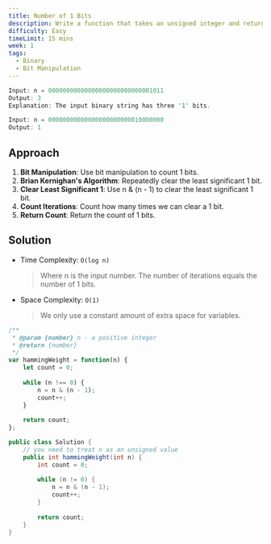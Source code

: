 ```yaml
---
title: Number of 1 Bits
description: Write a function that takes an unsigned integer and returns the number of '1' bits it has (also known as the Hamming weight).
difficulty: Easy
timeLimit: 15 mins
week: 1
tags:
  - Binary
  - Bit Manipulation
---
```


```js title="Example"
Input: n = 00000000000000000000000000001011
Output: 3
Explanation: The input binary string has three '1' bits.

Input: n = 00000000000000000000000010000000
Output: 1
```

## Approach

1. **Bit Manipulation**: Use bit manipulation to count 1 bits.
2. **Brian Kernighan's Algorithm**: Repeatedly clear the least significant 1 bit.
3. **Clear Least Significant 1**: Use n & (n - 1) to clear the least significant 1 bit.
4. **Count Iterations**: Count how many times we can clear a 1 bit.
5. **Return Count**: Return the count of 1 bits.

## Solution

- Time Complexity: `O(log n)`
  > Where n is the input number. The number of iterations equals the number of 1 bits.
- Space Complexity: `O(1)`
  > We only use a constant amount of extra space for variables.

```js tab="JavaScript"
/**
 * @param {number} n - a positive integer
 * @return {number}
 */
var hammingWeight = function(n) {
    let count = 0;
    
    while (n !== 0) {
        n = n & (n - 1);
        count++;
    }
    
    return count;
};
```

```java tab="Java"
public class Solution {
    // you need to treat n as an unsigned value
    public int hammingWeight(int n) {
        int count = 0;
        
        while (n != 0) {
            n = n & (n - 1);
            count++;
        }
        
        return count;
    }
}
```
